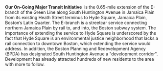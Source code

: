**Our On-Going Major Transit Initiative**  is the 0.65-mile extension of the E-branch of the
Green Line along South Huntington Avenue in Jamaica Plain from its existing Heath
Street terminus to Hyde Square, Jamaica Plain, Boston’s Latin Quarter. The E-branch
is a streetcar service connecting northern Jamaica Plain by rail to, and into, the
Boston subway system. The importance of extending the service to Hyde Square is
underscored by the fact that Hyde Square is an environmental justice neighborhood
that lacks a rail connection to downtown Boston, which extending the service would
address. In addition, the Boston Planning and Redevelopment Agency (BPDA) has
designated South Huntington Avenue a "development corridor". Development has
already attracted hundreds of new residents to the area with more to follow.

